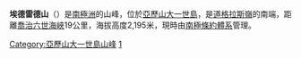 {{coord|70|35|S|69|0|W|source:GNIS|display=title}}

'''埃德雷德山'''（{{lang-en|Mount Edred}}）是[[南極洲|南極洲]]的山峰，位於[[亞歷山大一世島|亞歷山大一世島]]，是[[道格拉斯嶺|道格拉斯嶺]]的南端，距離[[喬治六世海峽|喬治六世海峽]]19公里，海拔高度2,195米，現時由[[南極條約體系|南極條約體系]]管理。

{{DEFAULTSORT:Mount Edred}}
[[Category:亞歷山大一世島山峰|Category:亞歷山大一世島山峰]]
[[Category:海拔2000公尺至2999公尺的南極洲山峰|1]]


{{AlexanderIsland-geo-stub}}
